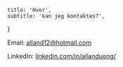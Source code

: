     title: 'Hvor',
    subtitle: 'kan jeg kontaktes?',
}

Email: [alland12@hotmail.com](mailto:alland12@hotmail.com)

LinkedIn: [linkedin.com/in/allanduong/](https://www.linkedin.com/in/allanduong/)
